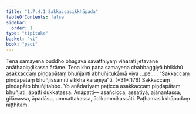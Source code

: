 ```yaml
---
title: "1.7.4.1 Sakkaccasikkhāpada"
tableOfContents: false
sidebar:
  order: 1
type: "tipitaka"
basket: "vi"
book: "paci"
---
```



<DynamicBreadcrumb />

<Division number="606" book="paci">

<Paragraph number="1835" book="paci">
Tena samayena buddho bhagavā sāvatthiyaṃ viharati jetavane anāthapiṇḍikassa ārāme. Tena kho pana samayena chabbaggiyā bhikkhū asakkaccaṃ piṇḍapātaṃ bhuñjanti abhuñjitukāmā viya …pe… .
</Paragraph>

<Paragraph number="1836" book="paci">
<Emphasis>“Sakkaccaṃ piṇḍapātaṃ bhuñjissāmīti sikkhā karaṇīyā”</Emphasis>ti. (*31*:<Emphasis>176</Emphasis>)
</Paragraph>

<Paragraph number="1837" book="paci">
Sakkaccaṃ piṇḍapāto bhuñjitabbo. Yo anādariyaṃ paṭicca asakkaccaṃ piṇḍapātaṃ bhuñjati, āpatti dukkaṭassa.
</Paragraph>

<Paragraph number="1838" book="paci">
Anāpatti— asañcicca, assatiyā, ajānantassa, gilānassa, āpadāsu, ummattakassa, ādikammikassāti.

</Paragraph>
</Division>

<Paragraph number="1839" type="center" book="paci">
Paṭhamasikkhāpadaṃ niṭṭhitaṃ.
</Paragraph>